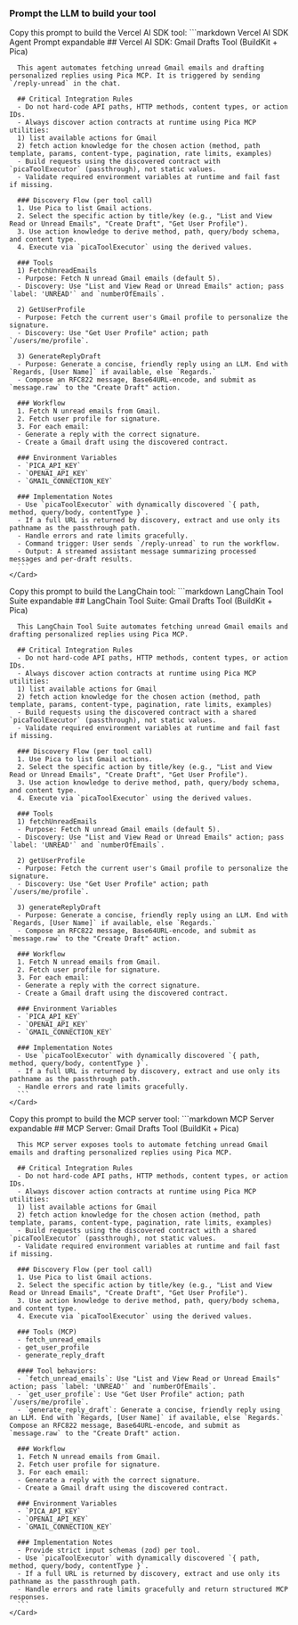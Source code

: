 
### Prompt the LLM to build your tool

<Tabs>
  <Tab title="Vercel AI SDK" icon="/images/vercel.svg">
    <Card>
      Copy this prompt to build the Vercel AI SDK tool:
      ```markdown Vercel AI SDK Agent Prompt expandable
      ## Vercel AI SDK: Gmail Drafts Tool (BuildKit + Pica)

      This agent automates fetching unread Gmail emails and drafting personalized replies using Pica MCP. It is triggered by sending `/reply-unread` in the chat.

      ## Critical Integration Rules
      - Do not hard-code API paths, HTTP methods, content types, or action IDs.
      - Always discover action contracts at runtime using Pica MCP utilities:
      1) list available actions for Gmail
      2) fetch action knowledge for the chosen action (method, path template, params, content-type, pagination, rate limits, examples)
      - Build requests using the discovered contract with `picaToolExecutor` (passthrough), not static values.
      - Validate required environment variables at runtime and fail fast if missing.

      ### Discovery Flow (per tool call)
      1. Use Pica to list Gmail actions.
      2. Select the specific action by title/key (e.g., "List and View Read or Unread Emails", "Create Draft", "Get User Profile").
      3. Use action knowledge to derive method, path, query/body schema, and content type.
      4. Execute via `picaToolExecutor` using the derived values.

      ### Tools
      1) FetchUnreadEmails
      - Purpose: Fetch N unread Gmail emails (default 5).
      - Discovery: Use "List and View Read or Unread Emails" action; pass `label: 'UNREAD'` and `numberOfEmails`.

      2) GetUserProfile
      - Purpose: Fetch the current user's Gmail profile to personalize the signature.
      - Discovery: Use "Get User Profile" action; path `/users/me/profile`.

      3) GenerateReplyDraft
      - Purpose: Generate a concise, friendly reply using an LLM. End with `Regards, [User Name]` if available, else `Regards.`
      - Compose an RFC822 message, Base64URL-encode, and submit as `message.raw` to the "Create Draft" action.

      ### Workflow
      1. Fetch N unread emails from Gmail.
      2. Fetch user profile for signature.
      3. For each email:
      - Generate a reply with the correct signature.
      - Create a Gmail draft using the discovered contract.

      ### Environment Variables
      - `PICA_API_KEY`
      - `OPENAI_API_KEY`
      - `GMAIL_CONNECTION_KEY`

      ### Implementation Notes
      - Use `picaToolExecutor` with dynamically discovered `{ path, method, query/body, contentType }`.
      - If a full URL is returned by discovery, extract and use only its pathname as the passthrough path.
      - Handle errors and rate limits gracefully.
      - Command trigger: User sends `/reply-unread` to run the workflow.
      - Output: A streamed assistant message summarizing processed messages and per-draft results.
      ```
    </Card>
  </Tab>
  <Tab title="LangChain" icon="/images/langchain-icon.svg">
    <Card>
      Copy this prompt to build the LangChain tool:
      ```markdown LangChain Tool Suite expandable
      ## LangChain Tool Suite: Gmail Drafts Tool (BuildKit + Pica)

      This LangChain Tool Suite automates fetching unread Gmail emails and drafting personalized replies using Pica MCP.

      ## Critical Integration Rules
      - Do not hard-code API paths, HTTP methods, content types, or action IDs.
      - Always discover action contracts at runtime using Pica MCP utilities:
      1) list available actions for Gmail
      2) fetch action knowledge for the chosen action (method, path template, params, content-type, pagination, rate limits, examples)
      - Build requests using the discovered contract with a shared `picaToolExecutor` (passthrough), not static values.
      - Validate required environment variables at runtime and fail fast if missing.

      ### Discovery Flow (per tool call)
      1. Use Pica to list Gmail actions.
      2. Select the specific action by title/key (e.g., "List and View Read or Unread Emails", "Create Draft", "Get User Profile").
      3. Use action knowledge to derive method, path, query/body schema, and content type.
      4. Execute via `picaToolExecutor` using the derived values.

      ### Tools
      1) fetchUnreadEmails
      - Purpose: Fetch N unread Gmail emails (default 5).
      - Discovery: Use "List and View Read or Unread Emails" action; pass `label: 'UNREAD'` and `numberOfEmails`.

      2) getUserProfile
      - Purpose: Fetch the current user's Gmail profile to personalize the signature.
      - Discovery: Use "Get User Profile" action; path `/users/me/profile`.

      3) generateReplyDraft
      - Purpose: Generate a concise, friendly reply using an LLM. End with `Regards, [User Name]` if available, else `Regards.`
      - Compose an RFC822 message, Base64URL-encode, and submit as `message.raw` to the "Create Draft" action.

      ### Workflow
      1. Fetch N unread emails from Gmail.
      2. Fetch user profile for signature.
      3. For each email:
      - Generate a reply with the correct signature.
      - Create a Gmail draft using the discovered contract.

      ### Environment Variables
      - `PICA_API_KEY`
      - `OPENAI_API_KEY`
      - `GMAIL_CONNECTION_KEY`

      ### Implementation Notes
      - Use `picaToolExecutor` with dynamically discovered `{ path, method, query/body, contentType }`.
      - If a full URL is returned by discovery, extract and use only its pathname as the passthrough path.
      - Handle errors and rate limits gracefully.
      ```
    </Card>
  </Tab>
  <Tab title="MCP Server" icon="/images/model-context-protocol.svg">
    <Card>
      Copy this prompt to build the MCP server tool:
      ```markdown MCP Server expandable
      ## MCP Server: Gmail Drafts Tool (BuildKit + Pica)

      This MCP server exposes tools to automate fetching unread Gmail emails and drafting personalized replies using Pica MCP.

      ## Critical Integration Rules
      - Do not hard-code API paths, HTTP methods, content types, or action IDs.
      - Always discover action contracts at runtime using Pica MCP utilities:
      1) list available actions for Gmail
      2) fetch action knowledge for the chosen action (method, path template, params, content-type, pagination, rate limits, examples)
      - Build requests using the discovered contract with a shared `picaToolExecutor` (passthrough), not static values.
      - Validate required environment variables at runtime and fail fast if missing.

      ### Discovery Flow (per tool call)
      1. Use Pica to list Gmail actions.
      2. Select the specific action by title/key (e.g., "List and View Read or Unread Emails", "Create Draft", "Get User Profile").
      3. Use action knowledge to derive method, path, query/body schema, and content type.
      4. Execute via `picaToolExecutor` using the derived values.

      ### Tools (MCP)
      - fetch_unread_emails
      - get_user_profile
      - generate_reply_draft

      #### Tool behaviors:
      - `fetch_unread_emails`: Use "List and View Read or Unread Emails" action; pass `label: 'UNREAD'` and `numberOfEmails`.
      - `get_user_profile`: Use "Get User Profile" action; path `/users/me/profile`.
      - `generate_reply_draft`: Generate a concise, friendly reply using an LLM. End with `Regards, [User Name]` if available, else `Regards.` Compose an RFC822 message, Base64URL-encode, and submit as `message.raw` to the "Create Draft" action.

      ### Workflow
      1. Fetch N unread emails from Gmail.
      2. Fetch user profile for signature.
      3. For each email:
      - Generate a reply with the correct signature.
      - Create a Gmail draft using the discovered contract.

      ### Environment Variables
      - `PICA_API_KEY`
      - `OPENAI_API_KEY`
      - `GMAIL_CONNECTION_KEY`

      ### Implementation Notes
      - Provide strict input schemas (zod) per tool.
      - Use `picaToolExecutor` with dynamically discovered `{ path, method, query/body, contentType }`.
      - If a full URL is returned by discovery, extract and use only its pathname as the passthrough path.
      - Handle errors and rate limits gracefully and return structured MCP responses.
      ```
    </Card>
  </Tab>
</Tabs>
